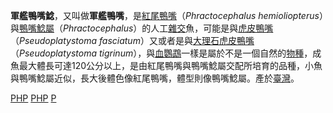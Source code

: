 {{unreferenced|time=2017-01-23T13:07:04+00:00}}
{{Taxobox
| name = 軍艦鴨嘴鯰
| regnum = [[動物界|動物界]] Animalia
| phylum = [[脊索動物門|脊索動物門]] Chordata
| subphylum = [[脊椎動物亞門|脊椎動物亞門]] Vertebrata
| classis = [[輻鰭魚綱|輻鰭魚綱]] Actinopterygii
| superordo = [[骨鰾总目|骨鰾总目]] Ostariophysi
| ordo = [[鮎形目|鮎形目]] Siluriformes
| familia = [[油鯰科|油鯰科]] Pimelodidae
| genus = 不明
| species =''Phractocephalus hemioliopterus'' × ''Pseudoplatystoma''<br/>
| synonyms =*''Phractocephalus hemioliopterus sp.''
}}
'''軍艦鴨嘴鯰'''，又叫做'''軍艦鴨嘴'''，是[[紅尾鴨嘴|紅尾鴨嘴]]（''Phractocephalus hemioliopterus''）與[[鴨嘴鯰屬|鴨嘴鯰屬]]（''Phractocephalus''）的人工[[混種|雜交]]魚，可能是與[[虎皮鴨嘴|虎皮鴨嘴]]（''Pseudoplatystoma fasciatum''）又或者是與[[大理石虎皮鴨嘴|大理石虎皮鴨嘴]]（''Pseudoplatystoma tigrinum''），與[[血鸚鵡|血鸚鵡]]一樣是屬於不是一個自然的[[物種|物種]]，成魚最大體長可達120公分以上，是由紅尾鴨嘴與鴨嘴鯰屬交配所培育的品種，小魚與鴨嘴鯰屬近似，長大後體色像紅尾鴨嘴，體型則像鴨嘴鯰屬。產於[[臺灣|臺灣]]。

[[Category:杂交种|PHP]]
[[Category:觀賞魚|PHP]]
[[Category:長鬚鯰科|P]]
{{Siluriformes-stub}}